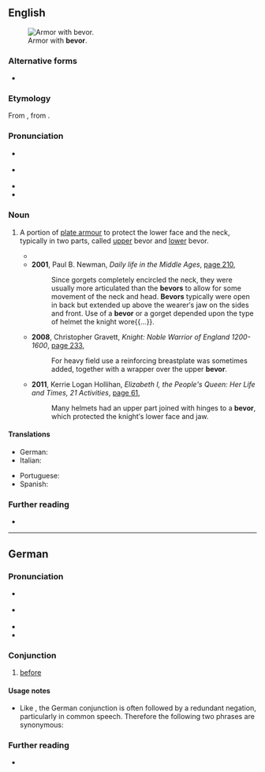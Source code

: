 ==English==
[[File:HJRK A 79 - Armour of Maximilian I, c. 1485.jpg|thumb|Armor with '''bevor'''.]]

===Alternative forms===
* {{alter|en|beaver|bever}}

===Etymology===
From {{der|en|fro|baviere||child's bib}}, from {{m|fro|baver||to slaver}}.

===Pronunciation===
* {{a|GenAm}} {{IPA|en|/ˈbivɚ/}}
* {{a|RP}} {{IPA|en|/ˈbiːvə/}}
* {{homophones|en|beaver|Belvoir|bever}}
* {{hyphenation|en|be|vor}}

===Noun===
{{en-noun}}

# {{lb|en|historical}} A portion of [[plate armour]] to protect the lower face and the neck, typically in two parts, called [[upper]] bevor and [[lower]] bevor.
#: {{cot|en|gorget|q1=neck protector}}
#* {{quote-book|en|author=L. I. [pseudonym; John Lechmere]|chapter=The Third Argument was about the Killing Letter; out of {{w|Origen}},{{nb...|who by the Killing Letter Meant (as It was Answered) Not the Catholike Sence, but the Capharnaiticall.}}|title=The Relection of a Conference Tovching the Reall Presence. Or A Bachelovrs Censvre of a Masters Apologie for Doctour [[w:Daniel Featley|Featlie]]|location=Douai|publisher=Lavrence Kellam|year=1635|page=333|pageurl=https://books.google.com/books?id=aVNOAAAAcAAJ&pg=RA2-PA333|oclc=880496072|passage=He who lookes you in the face, ſaith he ſees you, though the reſt of your bodie be within your cloathes, and if you, being an {{lang|grc|ὁωλομάχος}} a [[cataphract]] in your proteſtantiſh {{lang|grc|πανοπλία}} [''panoplía'', suit of armour] should for fear pull downe your '''beuer''' before you come into the liſt, your Aduerſarie for all that might light vpon your (&emsp;&emsp;) vnleſſe you bring with you Giges his ring, ſo to make your ſelf inuiſible; [...]}}
#* '''2001''', Paul B. Newman, ''Daily life in the Middle Ages'', [https://books.google.com/books?id=1-mss7-OStgC&pg=PA210 page 210],
#*: Since gorgets completely encircled the neck, they were usually more articulated than the '''bevors''' to allow for some movement of the neck and head. '''Bevors''' typically were open in back but extended up above the wearer′s jaw on the sides and front. Use of a '''bevor''' or a gorget depended upon the type of helmet the knight wore{{...}}.
#* '''2008''', Christopher Gravett, ''Knight: Noble Warrior of England 1200-1600'', [https://books.google.com/books?id=igao_V9rBHwC&pg=PA233 page 233],
#*: For heavy field use a reinforcing breastplate was sometimes added, together with a wrapper over the upper '''bevor'''.
#* '''2011''', Kerrie Logan Hollihan, ''Elizabeth I, the People's Queen: Her Life and Times, 21 Activities'', [https://books.google.com/books?id=0yJgYVQQU88C&pg=PA61 page 61],
#*: Many helmets had an upper part joined with hinges to a '''bevor''', which protected the knight′s lower face and jaw.

====Translations====
{{trans-top|plate armour protecting the lower face and neck}}
* German: {{t+|de|Bart|m}}
* Italian: {{t|it|barbozza|f}}
{{trans-mid}}
* Portuguese: {{t|pt|barbote|m}}
* Spanish: {{t+|es|barbote|m}}
{{trans-bottom}}

===Further reading===
* {{pedia}}

----

==German==

===Pronunciation===
* {{IPA|de|/bəˈfoːɐ̯/}} {{qualifier|standard}}
* {{IPA|de|/bəˈfɔɐ̯/}} {{qualifier|also common}}
* {{audio|de|De-bevor.ogg|Audio}}
* {{rhymes|de|oːɐ̯}}

===Conjunction===
{{head|de|conjunction}}

# [[before]]
#: {{syn|de|ehe}}
#: {{ux|de|Geh, '''bevor''' ich rasend werde.|Go '''before''' I lose my temper.}}

====Usage notes====
* Like {{cog|en|before}}, the German conjunction is often followed by a redundant negation, particularly in common speech. Therefore the following two phrases are synonymous:
*: {{ux|de|Du kriegst keinen Nachtisch, '''bevor''' du alles aufgegessen hast.|You won’t get any dessert before you’ve eaten up everything.}}
*: {{ux|de|Du kriegst keinen Nachtisch, '''bevor''' du '''nicht''' alles aufgegessen hast.|You won’t get any dessert before you’ve eaten up everything.}}

===Further reading===
* {{R:Duden}}